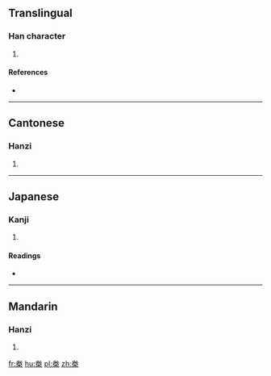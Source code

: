 ==Translingual==

===Han character===
{{Han char|rn=75|rad=木|as=06|sn=10|four=|canj=FQD}}

# {{defn|Han|sort=木06}}

====References====
* {{Han ref|kx=0525.110|dkj=14764|dj=0914.060|hdz=21202.040|uh=684A|ud=26698}}

----

==Cantonese==

===Hanzi===
{{yue-hanzi|jyut=[[gyun3]]|y=gyun3}}

# {{defn|lang=yue|sort=木06}}

----

==Japanese==

===Kanji===
{{ja-kanji|grade=|rs=木06}}

# {{defn|lang=ja|sort=木06}}

====Readings====
* {{ja-readings|on=[[けん]] (ken)|kun=}}

----

==Mandarin==

===Hanzi===
{{cmn-hanzi|pin=[[juàn]] ([[juan4]]), [[quān]] ([[quan1]])|wg=chüan<sup>4</sup>, ch'üan<sup>1</sup>}}

# {{defn|lang=cmn|sort=木06}}

[[fr:桊]]
[[hu:桊]]
[[pl:桊]]
[[zh:桊]]